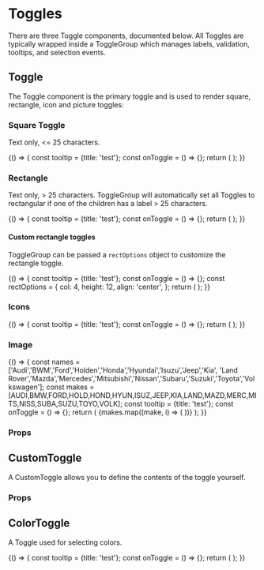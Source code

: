 



<Meta title="Components|Toggles" component={Toggle} />

# Toggles

There are three Toggle components, documented below. All Toggles are typically
wrapped inside a ToggleGroup which manages labels, validation, tooltips, and
selection events.

## Toggle

The Toggle component is the primary toggle and is used to render square,
rectangle, icon and picture toggles:

### Square Toggle

Text only, <= 25 characters.

<Preview>
  <Story name="square toggles">
    {() => {
      const tooltip = {title: 'test'};
      const onToggle = () => {};
      return (
        <ToggleGroup label="Square toggles" name="toggleGroupA" tooltip={tooltip} onToggle={onToggle} disableFieldset>
          <Toggle value="1" id="one" label="one" />
          <Toggle value="2" id="two" label="two" />
          <Toggle value="3" id="three" label="three" />
          <Toggle value="4" id="four" label="four" />
          <Toggle value="5" id="five" label="five" />
          <Toggle value="6" id="six" label="six" />
          <Toggle value="7" id="seven" label="seven" />
          <Toggle value="8" id="eight" label="eight" />
          <Toggle value="9" id="nine" label="nine" />
          <Toggle value="10" id="ten" label="ten" />
          <Toggle value="11" id="eleven" label="eleven" />
          <Toggle value="12" id="twelve" label="twelve" />
        </ToggleGroup>
      );
    }}
  </Story>
</Preview>

### Rectangle

Text only, > 25 characters. ToggleGroup will automatically set all Toggles to rectangular
if one of the children has a label > 25 characters.

<Preview>
  <Story name="rectangle toggles">
    {() => {
      const tooltip = {title: 'test'};
      const onToggle = () => {};
      return (
        <ToggleGroup label="Rectangle toggles" name="toggleGroupD" tooltip={tooltip} onToggle={onToggle} disableFieldset>
          <Toggle value="x1" id="long1" label="S-type 3.0mpi x200 Automatic 5gr (rel.Mar)rwd, 179kW" />
          <Toggle value="x2" id="long2" label="S-type SE 3.0mpi x200 Automatic 5gr (rel.Mar)rwd, 179kW" />
          <Toggle value="x3" id="long3" label="S-type SE 4.0mpi x200 Automatic 5gr (rel.Mar)rwd, 209kW" />
        </ToggleGroup>
      );
    }}
  </Story>
</Preview>

#### Custom rectangle toggles

ToggleGroup can be passed a `rectOptions` object to customize the rectangle toggle.

<Preview>
  <Story name="rectangle with options">
    {() => {
      const tooltip = {title: 'test'};
      const onToggle = () => {};
      const rectOptions = {
        col: 4,
        height: 12,
        align: 'center',
      };
      return (
        <ToggleGroup
          label="Rectangle with columns & height"
          name="toggleGroupE"
          disableFieldset
          tooltip={tooltip}
          onToggle={onToggle}
          rectOptions={rectOptions}
        >
          <Toggle value="x1" id="long4" label="Comprehensive" />
          <Toggle value="x3" id="long5" label="Third Party Property Damage" />
        </ToggleGroup>
      );
    }}
  </Story>
</Preview>

### Icons

<Preview>
  <Story name="toggles with icons">
    {() => {
      const tooltip = {title: 'test'};
      const onToggle = () => {};
      return (
        <ToggleGroup label="Icons" name="toggleGroupB" tooltip={tooltip} onToggle={onToggle} disableFieldset>
          <Toggle value="contact" id="contact" label="Contact" icon="contact" iconSize={4} />
          <Toggle value="close" id="close" label="Close" icon="close" iconSize={4} />
          <Toggle value="info" id="info" label="Info" icon="info" iconSize={4} />
        </ToggleGroup>
      );
    }}
  </Story>
</Preview>

### Image

<Preview>
  <Story name="toggles with images">
  {() => {
    const names = ['Audi','BWM','Ford','Holden','Honda','Hyundai','Isuzu','Jeep','Kia',
      'Land Rover','Mazda','Mercedes','Mitsubishi','Nissan','Subaru','Suzuki','Toyota','Volkswagen'];
    const makes = [AUDI,BMW,FORD,HOLD,HOND,HYUN,ISUZ,JEEP,KIA,LAND,MAZD,MERC,MITS,NISS,SUBA,SUZU,TOYO,VOLK];
    const tooltip = {title: 'test'};
    const onToggle = () => {};
    return (
      <ToggleGroup label="Images" name="toggleGroupC" tooltip={tooltip} onToggle={onToggle} disableFieldset>
        {makes.map((make, i) => (
          <Toggle value={i} id={names[i]} key={`toggle-${names[i]}`} label={names[i]} pictureOptions={{ src: make, alt: `${names[i]} logo`, title: names[i] }} />
        ))}
      </ToggleGroup>
    );
  }}
  </Story>
</Preview>

### Props
<Props of={Toggle} />

## CustomToggle

A CustomToggle allows you to define the contents of the toggle yourself.

<Story name="custom toggle demo">
  <CustomToggleView />
</Story>

### Props
<Props of={CustomToggle} />

## ColorToggle

A Toggle used for selecting colors.

<Preview>
  <Story name="color toggle">
    {() => {
      const tooltip = {title: 'test'};
      const onToggle = () => {};
      return (
        <ToggleGroup label="Default" name="toggleGroupA" tooltip={tooltip} onToggle={onToggle} disableFieldset>
          <ColorToggle backgroundColor="pink" value="pink" id="pink" fontColor="white" />
          <ColorToggle backgroundColor="white" value="white" id="white" />
          <ColorToggle backgroundColor="silver" value="silver" id="silver" />
          <ColorToggle backgroundColor="black" value="black" fontColor="white" id="black" />
          <ColorToggle backgroundColor="gray" value="gray" id="gray" />
          <ColorToggle backgroundColor="blue" value="blue" fontColor="white" id="blue" />
          <ColorToggle backgroundColor="green" value="green" fontColor="white" id="green" />
          <ColorToggle backgroundColor="gold" value="gold" id="gold" />
          <ColorToggle backgroundColor="maroon" value="maroon" fontColor="white" id="maroon" />
          <ColorToggle backgroundColor="red" value="red" fontColor="white" id="red" />
          <ColorToggle backgroundColor="orange" value="orange" fontColor="white" id="orange" />
          <ColorToggle backgroundColor="brown" value="brown" fontColor="white" id="brown" />
          <ColorToggle backgroundColor="purple" value="purple" fontColor="white" id="purple" />
          <ColorToggle backgroundColor="yellow" value="yellow" id="yellow" />
          <ColorToggle backgroundColor="turquoise" value="turquoise" id="turquoise" />
          <ColorToggle backgroundColor="beige" value="beige" id="beige" />
        </ToggleGroup>
      );
    }}
  </Story>
</Preview>
